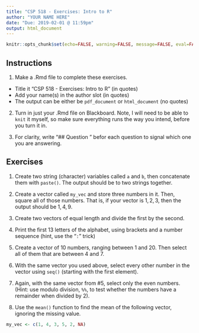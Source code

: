```yaml
---
title: "CSP 518 - Exercises: Intro to R"
author: "YOUR NAME HERE"
date: "Due: 2019-02-01 @ 11:59pm"
output: html_document
---
```


```r
knitr::opts_chunk$set(echo=FALSE, warning=FALSE, message=FALSE, eval=FALSE)
```

## Instructions

1. Make a .Rmd file to complete these exercises.

  - Title it "CSP 518 - Exercises: Intro to R" (in quotes)
  - Add your name(s) in the author slot (in quotes)
  - The output can be either be `pdf_document` or `html_document` (no quotes)

2. Turn in just your .Rmd file on Blackboard. Note, I will need to be able to `knit` it myself, so make sure everything runs the way you intend, before you turn it in.

3. For clarity, write "## Question <number>" befor each question to signal which one you are answering.

## Exercises

1. Create two string (character) variables called `a` and `b`, then concatenate them with `paste()`. The output should be to two strings together.

2. Create a vector called `my_vec` and store three numbers in it. Then, square all of those numbers. That is, if your vector is $1, 2, 3$, then the output should be $1, 4, 9$.

3. Create two vectors of equal length and divide the first by the second.


4. Print the first 13 letters of the alphabet, using brackets and a number sequence (hint, use the "`:`" trick)


5. Create a vector of 10 numbers, ranging between 1 and 20. Then select all of them that are between 4 and 7.


6. With the same vector you used above, select every other number in the vector using `seq()` (starting with the first element).


7. Again, with the same vector from #5, select only the even numbers. (Hint: use modulo division, `%%`, to test whether the numbers have a remainder when divided by $2$).

8. Use the `mean()` function to find the mean of the following vector, ignoring the missing value.

```r
my_vec <- c(1, 4, 3, 5, 2, NA)
```

